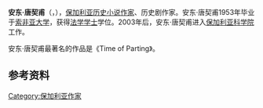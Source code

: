{{Blpunsourced|time=2020-02-09T14:18:44+00:00}}
{{Infobox writer
| name = 安东·唐契甫
|image= anton-Donchev-20100519-2.jpg
| caption = 
|occupation= 作家
|birth_name= 
|birth_date= {{Birth date and age|1930|9|14}}
|birth_place= [[保加利亞|保加利亞]][[布爾加斯|布爾加斯]]
|death_date= <!-- {{Death date and age|YYYY|MM|DD|YYYY|MM|DD}}（死亡在前，出生在後） -->
|death_place= 
| nationality    = {{flag|保加利亚}}
| residence      = 
| spouse         = 
| parents        = 
|education= 
|awards= 
}}
'''安东·唐契甫'''（{{lang-bg|'''Антон Николов Дончев'''}}，{{bd|1930年|9月14日}}），[[保加利亚|保加利亚]][[历史小说|历史小说]][[作家|作家]]、历史剧作家。安东·唐契甫1953年毕业于[[索非亚大学|索非亚大学]]，获得[[法学|法学]][[学士|学士]]学位。2003年后，安东·唐契甫进入[[保加利亚科学院|保加利亚科学院]]工作。

安东·唐契甫最著名的作品是《Time of Parting》。

==参考资料==
{{reflist}}
{{Authority control}}
{{保加利亚人物小作品}}

{{DEFAULTSORT:Donchev}}
[[Category:保加利亚作家|Category:保加利亚作家]]